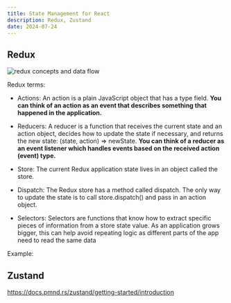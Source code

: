 ```yaml
---
title: State Management for React
description: Redux, Zustand
date: 2024-07-24
---
```


## Redux

<img src="/images/guides/redux-concepts-and-data-flow.png" alt="redux concepts and data flow" className="my-6" />

Redux terms: 

- Actions: An action is a plain JavaScript object that has a type field. **You can think of an action as an event that describes something that happened in the application.**

- Reducers: A reducer is a function that receives the current state and an action object, decides how to update the state if necessary, and returns the new state: (state, action) => newState. **You can think of a reducer as an event listener which handles events based on the received action (event) type.**

- Store: The current Redux application state lives in an object called the store.

- Dispatch: The Redux store has a method called dispatch. The only way to update the state is to call store.dispatch() and pass in an action object.

- Selectors: Selectors are functions that know how to extract specific pieces of information from a store state value. As an application grows bigger, this can help avoid repeating logic as different parts of the app need to read the same data

Example:


## Zustand

https://docs.pmnd.rs/zustand/getting-started/introduction